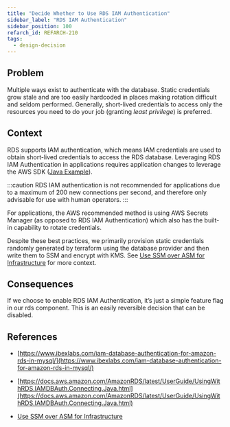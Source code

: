 ```yaml
---
title: "Decide Whether to Use RDS IAM Authentication"
sidebar_label: "RDS IAM Authentication"
sidebar_position: 100
refarch_id: REFARCH-210
tags:
  - design-decision
---
```



## Problem

Multiple ways exist to authenticate with the database. Static credentials grow stale and are too easily hardcoded in places making rotation difficult and seldom performed. Generally, short-lived credentials to access only the resources you need to do your job (granting _least privilege_) is preferred.

## Context

RDS supports IAM authentication, which means IAM credentials are used to obtain short-lived credentials to access the RDS database. Leveraging RDS IAM Authentication in applications requires application changes to leverage the AWS SDK ([Java Example](https://docs.aws.amazon.com/AmazonRDS/latest/UserGuide/UsingWithRDS.IAMDBAuth.Connecting.Java.html)).

:::caution
RDS IAM authentication is not recommended for applications due to a maximum of 200 new connections per second, and therefore only advisable for use with human operators.
:::

For applications, the AWS recommended method is using AWS Secrets Manager (as opposed to RDS IAM Authentication) which also has the built-in capability to rotate credentials.

Despite these best practices, we primarily provision static credentials randomly generated by terraform using the database provider and then write them to SSM and encrypt with KMS. See [Use SSM over ASM for Infrastructure](/resources/adrs/adopted/use-ssm-over-asm-for-infrastructure) for more context.

## Consequences

If we choose to enable RDS IAM Authentication, it’s just a simple feature flag in our rds component. This is an easily reversible decision that can be disabled.

## References

- [https://www.ibexlabs.com/iam-database-authentication-for-amazon-rds-in-mysql/](https://www.ibexlabs.com/iam-database-authentication-for-amazon-rds-in-mysql/)

- [https://docs.aws.amazon.com/AmazonRDS/latest/UserGuide/UsingWithRDS.IAMDBAuth.Connecting.Java.html](https://docs.aws.amazon.com/AmazonRDS/latest/UserGuide/UsingWithRDS.IAMDBAuth.Connecting.Java.html)

- [Use SSM over ASM for Infrastructure](/resources/adrs/adopted/use-ssm-over-asm-for-infrastructure)
